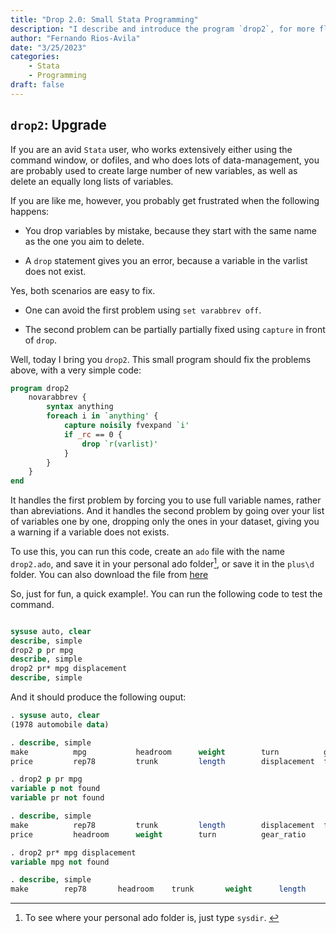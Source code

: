 ```yaml
---
title: "Drop 2.0: Small Stata Programming"
description: "I describe and introduce the program `drop2`, for more flexible data dropping"
author: "Fernando Rios-Avila"
date: "3/25/2023"
categories: 
    - Stata
    - Programming
draft: false
---
```


## `drop2`: Upgrade

If you are an avid `Stata` user, who works extensively either using the command window, or dofiles, and who does lots of data-management, you are probably used to create large number of new variables, as well as delete an equally long lists of variables.

If you are like me, however, you probably get frustrated when the following happens:

- You drop variables by mistake, because they start with the same name as the one you aim to delete.

- A `drop` statement gives you an error, because a variable in the varlist does not exist.

Yes, both scenarios are easy to fix. 

- One can avoid the first problem using `set varabbrev off`.

- The second problem can be partially partially fixed using `capture` in front of `drop`.

Well, today I bring you `drop2`. This small program should fix the problems above, with a very simple code:

```stata
program drop2
	novarabbrev {
		syntax anything 
		foreach i in `anything' {
			capture noisily fvexpand `i'			
			if _rc == 0 {
				drop `r(varlist)' 
			}
		}
	}
end
```

It handles the first problem by forcing you to use full variable names, rather than abreviations. And it handles the second problem by going over your list of variables one by one, dropping only the ones in your dataset, giving you a warning if a variable does not exists.

To use this, you can run this code, create an `ado` file with the name `drop2.ado`, and save it in your personal ado folder^[To see where your personal ado folder is, just type `sysdir`. ], or save it in the `plus\d` folder. You can also download the file from [here](drop2.ado)

So, just for fun, a quick example!. You can run the following code to test the command.

```stata

sysuse auto, clear
describe, simple
drop2 p pr mpg
describe, simple
drop2 pr* mpg displacement
describe, simple
```

And it should produce the following ouput:

```stata
. sysuse auto, clear
(1978 automobile data)

. describe, simple
make          mpg           headroom      weight        turn          gear_ratio
price         rep78         trunk         length        displacement  foreign

. drop2 p pr mpg
variable p not found
variable pr not found

. describe, simple
make          rep78         trunk         length        displacement  foreign
price         headroom      weight        turn          gear_ratio

. drop2 pr* mpg displacement
variable mpg not found

. describe, simple
make        rep78       headroom    trunk       weight      length      turn        gear_ratio  foreign
```
